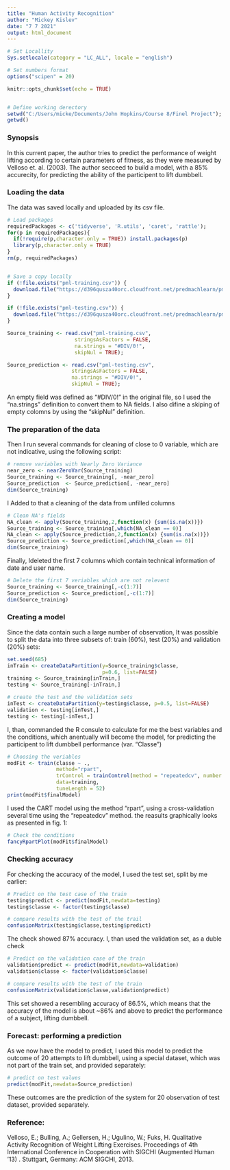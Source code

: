 ---
title: "Human Activity Recognition"
author: "Mickey Kislev"
date: "7 7 2021"
output: html_document
---

```{r setup, include=FALSE}
# Set Locallity
Sys.setlocale(category = "LC_ALL", locale = "english")

# Set numbers format
options("scipen" = 20)

knitr::opts_chunk$set(echo = TRUE)


# Define working derectory
setwd("C:/Users/micke/Documents/John Hopkins/Course 8/Finel Project");
getwd()
```

### Synopsis

In this current paper, the author tries to predict the performance of weight lifting according to certain parameters of fitness, as they were measured by Velloso et. al. (2003). The author secceed to build a model, with a 85% accurecity, for predicting the ability of the participent to lift dumbbell. 

### Loading the data
The data was saved locally and uploaded by its csv file.
```{r dataloading, warning=FALSE, message=FALSE}
# Load packages
requiredPackages <- c('tidyverse', 'R.utils', 'caret', 'rattle');
for(p in requiredPackages){
  if(!require(p,character.only = TRUE)) install.packages(p)
  library(p,character.only = TRUE)
}
rm(p, requiredPackages)


# Save a copy locally 
if (!file.exists("pml-training.csv")) {
  download.file("https://d396qusza40orc.cloudfront.net/predmachlearn/pml-training.csv","pml-training.csv")
}

if (!file.exists("pml-testing.csv")) {
  download.file("https://d396qusza40orc.cloudfront.net/predmachlearn/pml-testing.csv","pml-testing.csv")
}

Source_training <- read.csv("pml-training.csv", 
                      stringsAsFactors = FALSE,
                      na.strings = "#DIV/0!", 
                      skipNul = TRUE);

Source_prediction <- read.csv("pml-testing.csv", 
                     stringsAsFactors = FALSE,
                     na.strings = "#DIV/0!", 
                     skipNul = TRUE);

```
An empty field was defined as "#DIV/0!" in the original file, so I used the "na.strings" definition to convert them to NA fields. I also difine a skiping of empty colomns by using the "skipNul" definition.

### The preparation of the data
Then I run several commands for cleaning of close to 0 variable, which are not indicative, using the following script:
```{r cleaningZero}
# remove variables with Nearly Zero Variance
near_zero <- nearZeroVar(Source_training)
Source_training <- Source_training[, -near_zero]
Source_prediction  <- Source_prediction[, -near_zero]
dim(Source_training)

```
I Added to that a cleaning of the data from unfilled columns
```{r cleaningNA}
# Clean NA's fields
NA_clean <- apply(Source_training,2,function(x) {sum(is.na(x))}) 
Source_training <- Source_training[,which(NA_clean == 0)]
NA_clean <- apply(Source_prediction,2,function(x) {sum(is.na(x))}) 
Source_prediction <- Source_prediction[,which(NA_clean == 0)]
dim(Source_training)
```
Finally, Ideleted the first 7 columns which contain  technical information of 
date and user name.
```{r cleaningTech}
# Delete the first 7 veriables which are not relevent
Source_training <- Source_training[,-c(1:7)]
Source_prediction <- Source_prediction[,-c(1:7)]
dim(Source_training)
```


### Creating a model
Since the data contain such a large number of observation, It was possible to split the data into three subsets of: train (60%), test (20%) and validation (20%) sets:
```{r createSet}
set.seed(685)
inTrain <- createDataPartition(y=Source_training$classe,
                               p=0.6, list=FALSE)
training <- Source_training[inTrain,]
testing <- Source_training[-inTrain,]

# create the test and the validation sets
inTest <- createDataPartition(y=testing$classe, p=0.5, list=FALSE)
validation <- testing[inTest,]
testing <- testing[-inTest,]
```
I, than, commanded the R consule to calculate for me the best variables and the conditions, which anentually will become the model, for predicting the participent to lift dumbbell performance (var. "Classe")
```{r FindVar, results='hide', message=FALSE,warning=FALSE}
# Choosing the veriables
modFit <- train(classe ~ .,
                method="rpart",
                trControl = trainControl(method = "repeatedcv", number = 5, repeats = 5),
                data=training, 
                tuneLength = 52)
print(modFit$finalModel)
```
I used the CART model using the method "rpart", using a cross-validation several time using the "repeatedcv" method. the reasults graphically looks as presented in fig. 1:
```{r treePlot, message=FALSE,warning=FALSE, fig.cap="fig. 1: the tree of possible results of  dumbbell lifting"}
# Check the conditions
fancyRpartPlot(modFit$finalModel)
```


### Checking accuracy
For checking the accuracy of the model, I used the test set, split by me earlier:
```{r accuracyTest}
# Predict on the test case of the train
testing$predict <- predict(modFit,newdata=testing)
testing$classe <- factor(testing$classe)

# compare results with the test of the trail
confusionMatrix(testing$classe,testing$predict)
```
The check showed 87% accuracy. I, than used the validation set, as a duble check
```{r accuracyValidation}
# Predict on the validation case of the train
validation$predict <- predict(modFit,newdata=validation)
validation$classe <- factor(validation$classe)

# compare results with the test of the train
confusionMatrix(validation$classe,validation$predict)
```
This set showed a resembling accuracy of 86.5%, which means that the accuracy of the model is about ~86% and above to predict the performance of a subject, lifting dumbbell.

### Forecast: performing a prediction
As we now have the model to predict, I used this model to predict the outcome of 20 attempts to lift dumbbell, using a special dataset, which was not part of the train set, and provided separately:
```{r forecast}
# predict on test values
predict(modFit,newdata=Source_prediction)
```
These outcomes are the prediction of the system for 20 observation of test dataset, provided separately.


### Reference:
Velloso, E.; Bulling, A.; Gellersen, H.; Ugulino, W.; Fuks, H. Qualitative Activity Recognition of Weight Lifting Exercises. Proceedings of 4th International Conference in Cooperation with SIGCHI (Augmented Human '13) . Stuttgart, Germany: ACM SIGCHI, 2013.
